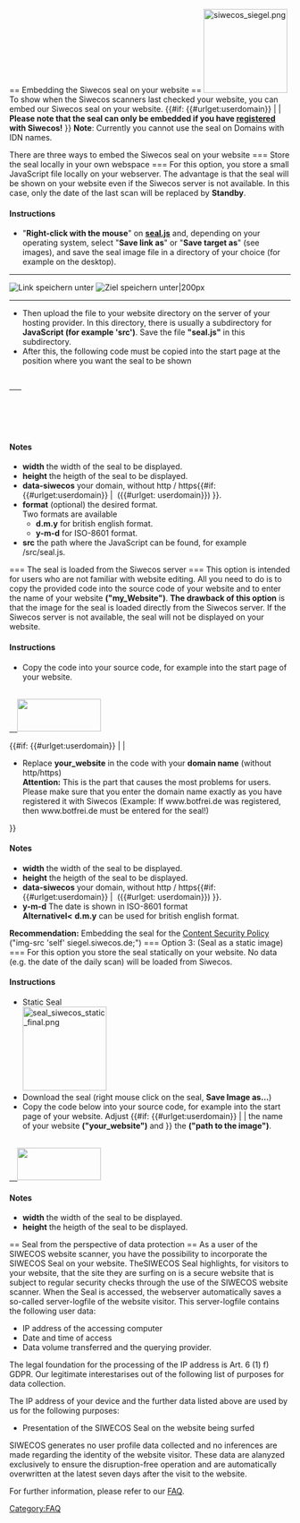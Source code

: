 <!--
#########################################################
-
-
-->== Embedding the Siwecos seal on your website  ==<!--
-
-
#########################################################
-->
[[File:siwecos_siegel.png|left|150px]] To show when the Siwecos scanners last checked your website, you can embed our Siwecos seal on your website.
{{#if: {{#urlget:userdomain}} | |
'''Please note that the seal can only be embedded if you have [https://siwecos.de/app/#/register registered] with Siwecos!'''
}}
'''Note''': Currently you cannot use the seal on Domains with IDN names.

There are three ways to embed the Siwecos seal on your website
<!--
#########################################################
-
-
-->=== Store the seal locally in your own webspace ===<!--
-
-
#########################################################
-->
For this option, you store a small JavaScript file locally on your webserver. The advantage is that the seal will be shown on your website even if the Siwecos server is not available. In this case, only the date of the last scan will be replaced by '''Standby'''.

==== Instructions ====

* "'''Right-click with the mouse'''" on '''[https://siwecos.de/plugins/content/sealoftrust/seal.js seal.js]''' and, depending on your operating system, select "'''Save link as'''" or "'''Save target as'''" (see images), and save the seal image file in a directory of your choice (for example on the desktop).<br />
-----
[[File:kontextmenue_speichern.png|left|Link speichern unter]] [[File:kontext_menue_speichern2.png|Ziel speichern unter|200px]]
-----
* Then upload the file to your website directory on the server of your hosting provider. In this directory, there is usually a subdirectory for '''JavaScript (for example 'src')'''. Save the file '''"seal.js"''' in this subdirectory.
* After this, the following code must be copied into the start page at the position where you want the seal to be shown
 <a href="https&#58;//siwecos.de/scanned-by-siwecos/?data-siwecos={{#urlget:userdomain|your_website}}">
    <svg width="150" height="58" id="siwecos-seal" data-format="y-m-d"/>
    <script src="Pfad zum seal.js"></script>
 </a>

==== Notes ====

*'''width''' the width of the seal to be displayed.
*'''height''' the heigth of the seal to be displayed.
*'''data-siwecos''' your domain, without http / https{{#if:{{#urlget:userdomain}} | &nbsp;({{#urlget: userdomain}}) }}.
*'''format''' (optional) the desired format.<br />Two formats are available
**'''d.m.y''' for british english format.
**'''y-m-d''' for ISO-8601 format.
*'''src''' the path where the JavaScript can be found, for example /src/seal.js.
<!--
#########################################################
-
-
-->=== The seal is loaded from the Siwecos server ===<!--
-
-
#########################################################
-->
This option is intended for users who are not familiar with website editing. All you need to do is to copy the provided code into the source code of your website and to enter the name of your website '''("my_Website")'''. '''The drawback of this option''' is that the image for the seal is loaded directly from the Siwecos server. If the Siwecos server is not available, the seal will not be displayed on your website.

==== Instructions ====

* Copy the code into your source code, for example into the start page of your website.
 <a href="https&#58;//siwecos.de/scanned-by-siwecos/?data-siwecos={{#urlget:userdomain|your_website}}">
   <img width="150" height="58" src="https&#58;//siegel.siwecos.de/{{#urlget:userdomain|your_website}}/y-m-d.svg">
 </a>

{{#if: {{#urlget:userdomain}} | |
* Replace '''your_website''' in the code with your '''domain name''' (without http/https)<br />'''Attention:''' This is the part that causes the most problems for users. Please make sure that you enter the domain name exactly as you have registered it with Siwecos (Example: If www.botfrei.de was registered, then www.botfrei.de must be entered for the seal!)
}}

==== Notes ====

*'''width''' the width of the seal to be displayed.
*'''height''' the heigth of the seal to be displayed.
*'''data-siwecos''' your domain, without http / https{{#if:{{#urlget:userdomain}} | &nbsp;({{#urlget: userdomain}}) }}.
*'''y-m-d''' The date is shown in ISO-8601 format<br />'''Alternativel<''' '''d.m.y''' can be used for british english format.

'''Recommendation:''' Embedding the seal for the [[Content-Security-Policy-Vulnerability/EN | Content Security Policy]] ("img-src 'self' siegel.siwecos.de;")
<!--
#########################################################
-
-
-->=== Option 3: (Seal as a static image)  ===<!--
-
-
#########################################################
-->
For this option you store the seal statically on your website. No data (e.g. the date of the daily scan) will be loaded from Siwecos.

==== Instructions ====

* Static Seal<br />[[File:seal_siwecos_static_final.png|150px]]
* Download the seal (right mouse click on the seal, '''Save Image as…''')
* Copy the code below into your source code, for example into the start page of your website. Adjust {{#if: {{#urlget:userdomain}} | | the name of your website '''("your_website")''' and }} the '''("path to the image")'''.
 <a href="https&#58;//siwecos.de/scanned-by-siwecos?data-siwecos={{#urlget:userdomain|your_website}}">
   <img width="150" height="58" src="path to the image/seal_siwecos_statis_final.jpg">
 </a>

==== Notes ====

*'''width''' the width of the seal to be displayed.
*'''height''' the heigth of the seal to be displayed.
<!--
#########################################################
-
-
-->== Seal from the perspective of data protection ==<!--
-
-
#########################################################
-->
As a user of the SIWECOS website scanner, you have the possibility to incorporate the SIWECOS Seal on your website. TheSIWECOS Seal highlights, for visitors to your website, that the site they are surfing on is a secure website that is subject to regular security checks through the use of the SIWECOS website scanner. When the Seal is accessed, the webserver automatically saves a so-called server-logfile of the website visitor. This server-logfile contains the following user data:

* IP address of the accessing computer
* Date and time of access
* Data volume transferred and the querying provider.

The legal foundation for the processing of the IP address is Art. 6 (1) f) GDPR. Our legitimate interestarises out of the following list of purposes for data collection.

The IP address of your device and the further data listed above are used by us for the following purposes:

* Presentation of the SIWECOS Seal on the website being surfed

SIWECOS generates no user profile data collected and no inferences are made regarding the identity of the website visitor. These data are alanyzed exclusively to ensure the disruption-free operation and are automatically overwritten at the latest seven days after the visit to the website.


For further information, please refer to our [[Questions_and_Answers/EN | FAQ]].

[[Category:FAQ]]
